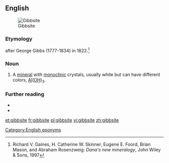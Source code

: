 ==English==
[[Image:Gibbsite Aluminum hydroxide Minas Gerais, Brazil 2998.jpg|thumb|Gibbsite]]

===Etymology===
{{suffix|Gibbs|ite|lang=en}} after George Gibbs (1777-1834) in 1822.<ref>Richard V. Gaines, H. Catherine W. Skinner, Eugene E. Foord, Brian Mason, and Abraham Rosenzweig: ''Dana's new mineralogy'', John Wiley & Sons, 1997</ref>

===Noun===
{{en-noun|~}}

# {{lb|en|mineral}} A [[mineral]] with [[monoclinic]] crystals, usually white but can have different colors, [[aluminum|Al]]([[oxygen|O]][[hydrogen|H]])<sub>3</sub>.

===Further reading===
* {{R:WebMineral}}
* {{R:mindat}}
<references/>

[[Category:English eponyms]]

[[et:gibbsite]]
[[fr:gibbsite]]
[[pl:gibbsite]]
[[vi:gibbsite]]
[[zh:gibbsite]]